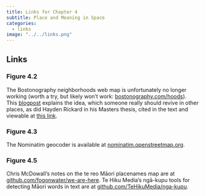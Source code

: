 ```yaml
---
title: Links for Chapter 4
subtitle: Place and Meaning in Space
categories:
  - links
image: "../../links.png"
---
```


## Links 
### Figure 4.2
The Bostonography neighborhoods web map is unfortunately no longer working (worth a try, but likely won't work: [bostonography.com/hoods](https://bostonography.com/hoods/)). This [blogpost](https://bostonography.com/2012/crowdsourced-neighborhood-boundaries-part-one-consensus/) explains the idea, which someone really should revive in other places, as did Hayden Rickard in his Masters thesis, cited in the text and viewable at [this link](https://openaccess.wgtn.ac.nz/articles/thesis/Crowdsourcing_Neighbourhood_Delineations_in_Wellington_New_Zealand/17147960).

### Figure 4.3
The Nominatim geocoder is available at [nominatim.openstreetmap.org](https://nominatim.openstreetmap.org/ui/search.html).

### Figure 4.5
Chris McDowall's notes on the te reo Māori placenames map are at [github.com/fogonwater/we-are-here](https://github.com/fogonwater/we-are-here/tree/master/8_heart_memory#801-ingoa-w%C4%81hi-o-aotearoa--place-names-of-new-zealand). Te Hiku Media's ngā-kupu tools for detecting Māori words in text are at [github.com/TeHikuMedia/nga-kupu](https://github.com/TeHikuMedia/nga-kupu).

